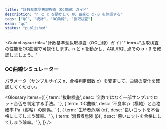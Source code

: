 ```yaml
---
title: "計数基準型抜取検査（OC曲線）ガイド"
description: "n と c を動かして OC 曲線と α・β を体感する"
tags: ["QC", "統計", "OC曲線", "抜取検査"]
exam: "qc"
status: "published"
---
```



<GuideLayout
  title="計数基準型抜取検査（OC曲線）ガイド"
  intro="抜取検査の性能をOC曲線で可視化します。n と c を動かし、AQL/RQL 点での α・β を確認しましょう。"
>

<section style={{ marginBottom: 24 }}>
  <h3 style={{ fontSize: 20, fontWeight: 800, textAlign: 'center', margin: '0 0 12px' }}>
    OC曲線シミュレーター
  </h3>
  <p style={{ textAlign: 'center', color: '#64748b', margin: '0 0 12px' }}>
    パラメータ（サンプルサイズ n、合格判定個数 c）を変更して、曲線の変化を確認してください。
  </p>
  <OCSimulator
    defaultN={30} minN={10} maxN={200}
    defaultC={3}  minC={0}  maxC={10}
    aql={1.0} rql={6.5}
    pMaxPercent={40} stepPercent={1}
    showRisk
  />
</section>

<Glossary items={[
  { term: '抜取検査', desc: '全数ではなく一部サンプルでロット合否を判定する手法。' },
  { term: 'OC曲線', desc: '不良率 p（横軸）と合格確率 Pa（縦軸）の関係。' },
  { term: '生産者危険 (α)', desc: '良いロットを不合格にしてしまう確率。' },
  { term: '消費者危険 (β)', desc: '悪いロットを合格にしてしまう確率。' },
]} />

<section style={{ maxWidth: 760, margin: '0 auto', display: 'grid', gap: 12 }}>
  <QA q="OC曲線の軸は？" a="横軸＝ロットの不良率（%）、縦軸＝ロットが合格する確率（%）。" />
  <QA q="n を大きくするとどうなる？" a="判定がより明確になり、曲線は急峻になります（合格判定は厳しめに）。" />
  <QA q="c を小さくするとどうなる？" a="判定が厳しくなり、曲線は左にシフトします（合格しにくく）。" />
</section>

</GuideLayout>
